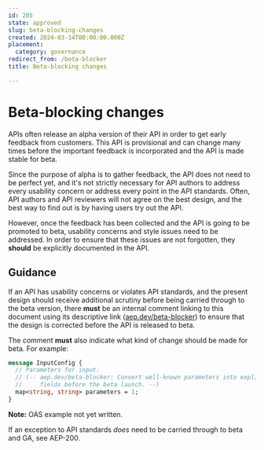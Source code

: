 ```yaml
---
id: 205
state: approved
slug: beta-blocking-changes
created: 2024-03-14T00:00:00.000Z
placement:
  category: governance
redirect_from: /beta-blocker
title: Beta-blocking changes

--- 
```


# Beta-blocking changes

APIs often release an alpha version of their API in order to get early feedback
from customers. This API is provisional and can change many times before the
important feedback is incorporated and the API is made stable for beta.

Since the purpose of alpha is to gather feedback, the API does not need to be
perfect yet, and it's not strictly necessary for API authors to address every
usability concern or address every point in the API standards. Often, API
authors and API reviewers will not agree on the best design, and the best way
to find out is by having users try out the API.

However, once the feedback has been collected and the API is going to be
promoted to beta, usability concerns and style issues need to be addressed.
In order to ensure that these issues are not forgotten, they <b class="text-yellow-700">should</b> be
explicitly documented in the API.

## Guidance

If an API has usability concerns or violates API standards, and the present
design should receive additional scrutiny before being carried through to the
beta version, there <b class="text-red-700">must</b> be an internal comment linking to this document
using its descriptive link ([aep.dev/beta-blocker]()) to ensure that the design
is corrected before the API is released to beta.

The comment <b class="text-red-700">must</b> also indicate what kind of change should be made for beta.
For example:


<Tabs>
  <TabItem label="Protocol Buffers">
  
  
  ```proto
  message InputConfig {
    // Parameters for input.
    // (-- aep.dev/beta-blocker: Convert well-known parameters into explicit
    //     fields before the beta launch. --)
    map<string, string> parameters = 1;
  }
  ```
  
  
  </TabItem>
  <TabItem label="OpenAPI 3.0">
  
  
  **Note:** OAS example not yet written.
  
  
  </TabItem>
</Tabs>
    

If an exception to API standards _does_ need to be carried through to beta and
GA, see AEP-200.
